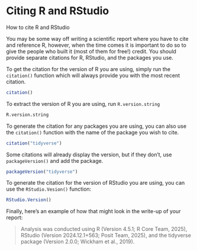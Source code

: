 # Citing R and RStudio {#citing-r-rstudio}

How to cite R and RStudio

You may be some way off writing a scientific report where you have to cite and reference R, however, when the time comes it is important to do so to give the people who built it (most of them for free!) credit. You should provide separate citations for R, RStudio, and the packages you use.

To get the citation for the version of R you are using, simply run the `citation()` function which will always provide you with the most recent citation.

```r
citation()
```
To extract the version of R you are using, run `R.version.string`

```r
R.version.string
```


To generate the citation for any packages you are using, you can also use the `citation()` function with the name of the package you wish to cite.

```r
citation("tidyverse")
```
Some citations will already display the version, but if they don't, use `packageVersion()` and add the package.

```r
packageVersion("tidyverse")
```


To generate the citation for the version of RStudio you are using, you can use the `RStudio.Vesion()` function:

```r
RStudio.Version()
```

Finally, here's an example of how that might look in the write-up of your report:

> Analysis was conducted using R (Version 4.5.1; R Core Team, 2025), RStudio (Version 2024.12.1+563; Posit Team, 2025), and the tidyverse package (Version 2.0.0; Wickham et al., 2019).

